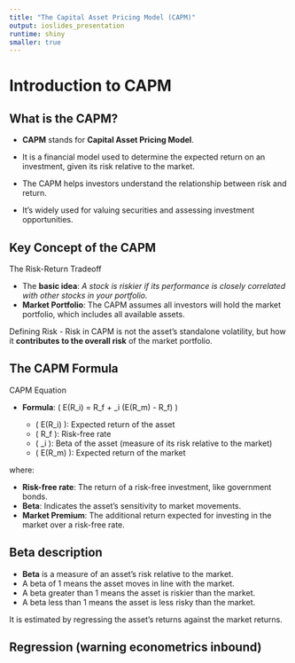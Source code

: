 ```yaml
---
title: "The Capital Asset Pricing Model (CAPM)"
output: ioslides_presentation
runtime: shiny
smaller: true
---
```



# Introduction to CAPM

## What is the CAPM?
- **CAPM** stands for **Capital Asset Pricing Model**.
- It is a financial model used to determine the expected return on an investment, given its risk relative to the market.

- The CAPM helps investors understand the relationship between risk and return.
- It's widely used for valuing securities and assessing investment opportunities.


## Key Concept of the CAPM

The Risk-Return Tradeoff

- The **basic idea**: *A stock is riskier if its performance is closely correlated with other stocks in your portfolio.*
- **Market Portfolio**: The CAPM assumes all investors will hold the market portfolio, which includes all available assets.

Defining Risk
- Risk in CAPM is not the asset's standalone volatility, but how it **contributes to the overall risk** of the market portfolio.


## The CAPM Formula {.smaller}

CAPM Equation

- **Formula**: \( E(R_i) = R_f + \beta_i (E(R_m) - R_f) \)
  
  - \( E(R_i) \): Expected return of the asset
  - \( R_f \): Risk-free rate
  - \( \beta_i \): Beta of the asset (measure of its risk relative to the market)
  - \( E(R_m) \): Expected return of the market

where: 

- **Risk-free rate**: The return of a risk-free investment, like government bonds.
- **Beta**: Indicates the asset's sensitivity to market movements.
- **Market Premium**: The additional return expected for investing in the market over a risk-free rate.


## Beta description

- **Beta** is a measure of an asset's risk relative to the market.
- A beta of 1 means the asset moves in line with the market.
- A beta greater than 1 means the asset is riskier than the market.
- A beta less than 1 means the asset is less risky than the market.

It is estimated by regressing the asset's returns against the market returns.

## Regression (warning econometrics inbound)



